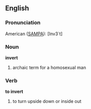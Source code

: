 ==English==

===Pronunciation===

American ([[SAMPA]]): [Inv3`t]

===Noun===

'''invert'''

#archaic term for a homosexual man

===Verb===

'''to invert'''

#to turn upside down or inside out